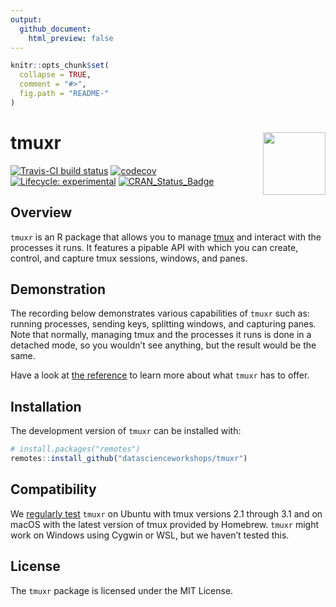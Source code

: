 ```yaml
---
output:
  github_document:
    html_preview: false
---
```


<!-- README.md is generated from README.Rmd. Please edit that file -->

```r
knitr::opts_chunk$set(
  collapse = TRUE,
  comment = "#>",
  fig.path = "README-"
)
```

# tmuxr <img src="man/figures/logo.png" align="right" width="100px" />

[![Travis-CI build status](https://travis-ci.org/datascienceworkshops/tmuxr.svg?branch=master)](https://travis-ci.org/datascienceworkshops/tmuxr) 
[![codecov](https://codecov.io/gh/datascienceworkshops/tmuxr/branch/master/graph/badge.svg)](https://codecov.io/gh/datascienceworkshops/tmuxr)
[![Lifecycle: experimental](https://img.shields.io/badge/lifecycle-experimental-orange.svg)](https://www.tidyverse.org/lifecycle/#experimental)
[![CRAN_Status_Badge](https://www.r-pkg.org/badges/version/tmuxr)](https://cran.r-project.org/package=tmuxr)

## Overview

`tmuxr` is an R package that allows you to manage [tmux](https://github.com/tmux/tmux/wiki) and interact with the processes it runs. It features a pipable API with which you can create, control, and capture tmux sessions, windows, and panes. 

## Demonstration

The recording below demonstrates various capabilities of `tmuxr` such as: running processes, sending keys, splitting windows, and capturing panes. Note that normally, managing tmux and the processes it runs is done in a detached mode, so you wouldn't see anything, but the result would be the same.

<script id="asciicast-325231" src="https://asciinema.org/a/325231.js" async></script>

Have a look at [the reference](https://datascienceworkshops.github.io/tmuxr/reference/) to learn more about what `tmuxr` has to offer.

## Installation

The development version of `tmuxr` can be installed with:

```r
# install.packages("remotes")
remotes::install_github("datascienceworkshops/tmuxr")
```

## Compatibility

We [regularly test](https://travis-ci.org/datascienceworkshops/tmuxr) `tmuxr` on Ubuntu with tmux versions 2.1 through 3.1 and on macOS with the latest version of tmux provided by Homebrew. `tmuxr` might work on Windows using Cygwin or WSL, but we haven't tested this.

## License

The `tmuxr` package is licensed under the MIT License.
